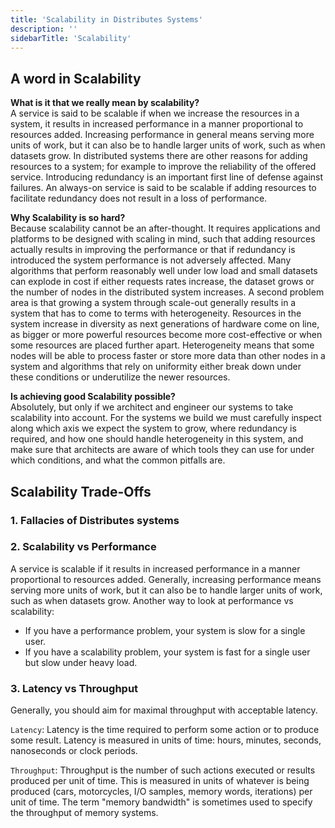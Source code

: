 ```yaml
---
title: 'Scalability in Distributes Systems'
description: ''
sidebarTitle: 'Scalability'
---
```


## A word in Scalability

**What is it that we really mean by scalability?**\
A service is said to be scalable if when we increase the resources in a system, it results in increased performance in a
manner proportional to resources added. Increasing performance in general means serving more units of work, but it can
also be to handle larger units of work, such as when datasets grow.
In distributed systems there are other reasons for adding resources to a system; for example to improve the reliability
of the offered service. Introducing redundancy is an important first line of defense against failures. An always-on
service is said to be scalable if adding resources to facilitate redundancy does not result in a loss of performance.

**Why Scalability is so hard?**\
Because scalability cannot be an after-thought. It requires applications and platforms to be designed with scaling in
mind, such that adding resources actually results in improving the performance or that if redundancy is introduced the
system performance is not adversely affected. Many algorithms that perform reasonably well under low load and small
datasets can explode in cost if either requests rates increase, the dataset grows or the number of nodes in the
distributed system increases.
A second problem area is that growing a system through scale-out generally results in a system that has to come to terms
with heterogeneity. Resources in the system increase in diversity as next generations of hardware come on line, as
bigger or more powerful resources become more cost-effective or when some resources are placed further apart.
Heterogeneity means that some nodes will be able to process faster or store more data than other nodes in a system and
algorithms that rely on uniformity either break down under these conditions or underutilize the newer resources.


**Is achieving good Scalability possible?**\
Absolutely, but only if we architect and engineer our systems to take scalability into account. For the systems we build
we must carefully inspect along which axis we expect the system to grow, where redundancy is required, and how one
should handle heterogeneity in this system, and make sure that architects are aware of which tools they can use for
under which conditions, and what the common pitfalls are.

## Scalability Trade-Offs

### 1. Fallacies of Distributes systems

### 2. Scalability vs Performance
A service is scalable if it results in increased performance in a manner proportional to resources added. Generally,
increasing performance means serving more units of work, but it can also be to handle larger units of work,
such as when datasets grow.
Another way to look at performance vs scalability:
- If you have a performance problem, your system is slow for a single user.
- If you have a scalability problem, your system is fast for a single user but slow under heavy load.

### 3. Latency vs Throughput

Generally, you should aim for maximal throughput with acceptable latency.

`Latency`: Latency is the time required to perform some action or to produce some result. Latency is measured in
units of time: hours, minutes, seconds, nanoseconds or clock periods.

`Throughput`: Throughput is the number of such actions executed or results produced per unit of time. This is
measured in units of whatever is being produced (cars, motorcycles, I/O samples, memory words, iterations) per unit of
time. The term "memory bandwidth" is sometimes used to specify the throughput of memory systems.
